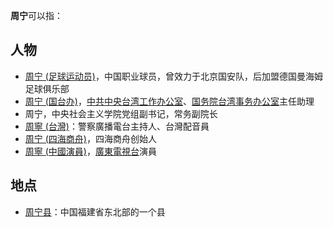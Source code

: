 '''周宁'''可以指：
== 人物 ==
* [[周宁_(足球运动员)|周宁 (足球运动员)]]，中国职业球员，曾效力于北京国安队，后加盟德国曼海姆足球俱乐部
* [[周宁_(国台办)|周宁 (国台办)]]，[[中共中央台湾工作办公室|中共中央台湾工作办公室]]、[[国务院台湾事务办公室|国务院台湾事务办公室]]主任助理
* 周宁，中央社会主义学院党组副书记，常务副院长
* [[周寧_(台灣)|周寧 (台灣)]]：警察廣播電台主持人、台灣配音員
* [[周宁_(四海商舟)|周宁 (四海商舟)]]，四海商舟创始人
* [[周寧_(中國演員)|周寧 (中國演員)]]，[[廣東電視台|廣東電視台]]演員

== 地点 ==
* [[周宁县|周宁县]]：中国福建省东北部的一个县

{{disambig|N宁|cat=二字周姓人名消歧义}}
